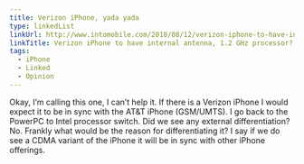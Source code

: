 ```yaml
---
title: Verizon iPhone, yada yada
type: linkedList
linkUrl: http://www.intomobile.com/2010/08/12/verizon-iphone-to-have-internal-antenna-1-2-ghz-processor
linkTitle: Verizon iPhone to have internal antenna, 1.2 GHz processor?
tags:
  - iPhone
  - Linked
  - Opinion
---
```


Okay, I’m calling this one, I can’t help it. If there is a Verizon iPhone I would expect it to be in sync with the AT&T iPhone (GSM/UMTS). I go back to the PowerPC to Intel processor switch. Did we see any external differentiation? No. Frankly what would be the reason for differentiating it? I say if we do see a CDMA variant of the iPhone it will be in sync with other iPhone offerings.
